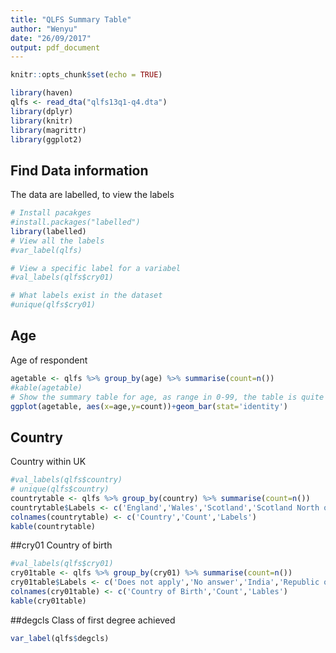 ```yaml
---
title: "QLFS Summary Table"
author: "Wenyu"
date: "26/09/2017"
output: pdf_document
---
```


```r
knitr::opts_chunk$set(echo = TRUE)
```

```r
library(haven)
qlfs <- read_dta("qlfs13q1-q4.dta")
library(dplyr)
library(knitr)
library(magrittr)
library(ggplot2)
```

## Find Data information
The data are labelled, to view the labels 
```r
# Install pacakges
#install.packages("labelled")
library(labelled)
# View all the labels
#var_label(qlfs)

# View a specific label for a variabel
#val_labels(qlfs$cry01)

# What labels exist in the dataset
#unique(qlfs$cry01)
```

## Age 
Age of respondent
```r
agetable <- qlfs %>% group_by(age) %>% summarise(count=n())
#kable(agetable)
# Show the summary table for age, as range in 0-99, the table is quite long
ggplot(agetable, aes(x=age,y=count))+geom_bar(stat='identity')
```


## Country
Country within UK

```r
#val_labels(qlfs$country)
# unique(qlfs$country)
countrytable <- qlfs %>% group_by(country) %>% summarise(count=n())
countrytable$Labels <- c('England','Wales','Scotland','Scotland North of Caledonian','Northern Ireland')
colnames(countrytable) <- c('Country','Count','Labels')
kable(countrytable)
```


##cry01
Country of birth
```r
#val_labels(qlfs$cry01)
cry01table <- qlfs %>% group_by(cry01) %>% summarise(count=n())
cry01table$Labels <- c('Does not apply','No answer','India','Republic of Ireland','Pakistan','Poland','England','Northern Ireland','Scotland','Wales','UK, Britain (Did not know country)','Other')
colnames(cry01table) <- c('Country of Birth','Count','Lables')
kable(cry01table)
```

##degcls
Class of first degree achieved
```r
var_label(qlfs$degcls)

```



